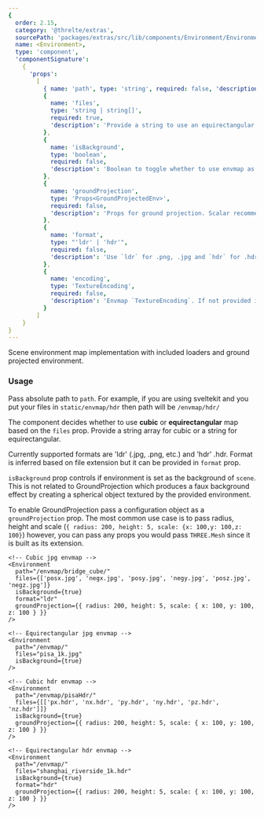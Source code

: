```yaml
---
{
  order: 2.15,
  category: '@threlte/extras',
  sourcePath: 'packages/extras/src/lib/components/Environment/Environment.svelte',
  name: <Environment>,
  type: 'component',
  'componentSignature':
    {
      'props':
        [
          { name: 'path', type: 'string', required: false, 'description': 'Defaults to "/"' },
          {
            name: 'files',
            type: 'string | string[]',
            required: true,
            'description': 'Provide a string to use an equirectangular envmap and a string array to use a cubic envmap'
          },
          {
            name: 'isBackground',
            type: 'boolean',
            required: false,
            'description': 'Boolean to toggle whether to use envmap as a scene background.'
          },
          {
            name: 'groundProjection',
            type: 'Props<GroundProjectedEnv>',
            required: false,
            'description': 'Props for ground projection. Scalar recommended to 100. Depending on envmap and project requirements, good starting point is radius: 200, height: 5.'
          },
          {
            name: 'format',
            type: "'ldr' | 'hdr'",
            required: false,
            'description': 'Use `ldr` for .png, .jpg and `hdr` for .hdr file formats'
          },
          {
            name: 'encoding',
            type: 'TextureEncoding',
            required: false,
            'description': 'Envmap `TextureEncoding`. If not provided it defaults to `sRGBEncoding` for cubemap and `LinearEncoding` for equirectangular'
          }
        ]
    }
}
---
```


Scene environment map implementation with included loaders and ground projected environment.

<Example path="extras/environment" />

### Usage

Pass absolute path to `path`. For example, if you are using sveltekit and you put your files in `static/envmap/hdr` then path will be `/envmap/hdr/`

The component decides whether to use **cubic** or **equirectangular** map based on the `files` prop. Provide a string array for cubic or a string for equirectangular.

Currently supported formats are 'ldr' (.jpg, .png, etc.) and 'hdr' .hdr. Format is inferred based on file extension but it can be provided in `format` prop.

`isBackground` prop controls if environment is set as the background of `scene`. This is not related to GroundProjection which produces a faux background effect by creating a spherical object textured by the provided environment.

To enable GroundProjection pass a configuration object as a `groundProjection` prop. The most common use case is to pass radius, height and scale (`{ radius: 200, height: 5, scale: {x: 100,y: 100,z: 100}`) however, you can pass any props you would pass `THREE.Mesh` since it is built as its extension.

```svelte
<!-- Cubic jpg envmap -->
<Environment
  path="/envmap/bridge_cube/"
  files={['posx.jpg', 'negx.jpg', 'posy.jpg', 'negy.jpg', 'posz.jpg', 'negz.jpg']}
  isBackground={true}
  format="ldr"
  groundProjection={{ radius: 200, height: 5, scale: { x: 100, y: 100, z: 100 } }}
/>

<!-- Equirectangular jpg envmap -->
<Environment
  path="/envmap/"
  files="pisa_1k.jpg"
  isBackground={true}
/>

<!-- Cubic hdr envmap -->
<Environment
  path="/envmap/pisaHdr/"
  files={[['px.hdr', 'nx.hdr', 'py.hdr', 'ny.hdr', 'pz.hdr', 'nz.hdr']]}
  isBackground={true}
  groundProjection={{ radius: 200, height: 5, scale: { x: 100, y: 100, z: 100 } }}
/>

<!-- Equirectangular hdr envmap -->
<Environment
  path="/envmap/"
  files="shanghai_riverside_1k.hdr"
  isBackground={true}
  format="hdr"
  groundProjection={{ radius: 200, height: 5, scale: { x: 100, y: 100, z: 100 } }}
/>
```
